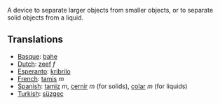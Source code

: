 A device to separate larger objects from smaller objects, or to separate solid objects from a liquid.

==Translations==

*[[Basque]]: [[bahe]]
*[[Dutch]]: [[zeef]] ''f''
*[[Esperanto]]: [[kribrilo]]
*[[French]]: [[tamis]] ''m''
*[[Spanish]]: [[tamiz]] ''m'', [[cernir]] ''m'' (for solids), [[colar]] ''m'' (for liquids)
*[[Turkish]]: [[süzgeç]]